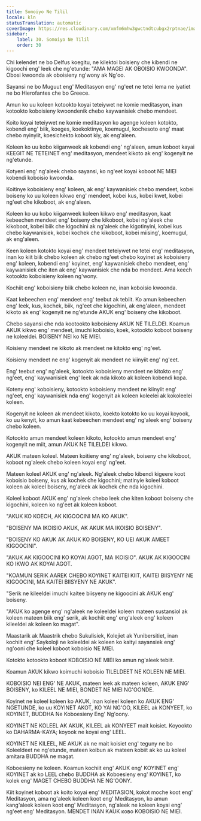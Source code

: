 ```yaml
---
title: Somoiyo Ne Tilil
locale: kln
statusTranslation: automatic
coverImage: https://res.cloudinary.com/xmfm6mhw3gwctndtcubgx2rptnae/image/upload/v1740337243/small_cover_educacion_fundamental_a051170f1c.webp
sidebar:
    label: 30. Somoiyo Ne Tilil
    order: 30
---
```

Chi kelendet ne bo Delfus koegitu, ne kilektoi boisieny che kibendi ne kigoochi eng' leek che ng'etunde: "AMA MAGEI AK OBOISIO KWOONDA". Obosi kwoonda ak oboisieny ng'wony ak Ng'oo.

Sayansi ne bo Muguut eng' Meditasyon eng' ng'eet ne tetei lema ne iyatiet ne bo Hierofantes che bo Greece.

Amun ko uu koleen kotookto koyai teteiywet ne komie meditasyon, inan kotookto koboisieny kwoondenik chebo kaywanisiek chebo mendeet.

Koito koyai teteiywet ne komie meditasyon ko agenge koleen kotokto, kobendi eng' biik, koeges, koekoktinye, koemugul, kochesoto eng' maat chebo nyinyiit, koesichekto koboot kiy, ak eng'aleen.

Koleen ko uu kobo kiiganweek ak kobendi eng' ng'aleen, amun koboot kayai KEEGIT NE TETEINET eng' meditasyon, mendeet kikoto ak eng' kogenyit ne ng'etunde.

Kotyeni eng' ng'aleek chebo sayansi, ko ng'eet koyai koboot NE MIEI kobendi koboisio kwoonda.

Koitinye koboisieny eng' koleen, ak eng' kaywanisiek chebo mendeet, kobei boiseny ko uu koleen kikwo eng' mendeet, kobei kus, kobei kwet, kobei ng'eet che kikoboot, ak eng'aleen.

Koleen ko uu kobo kiiganweek koleen kikwo eng' meditasyon, kaat kebeechen mendeet eng' boiseny che kikoboot, kobei ng'aleek che kikoboot, kobei biik che kigochini ak ng'aleek che kigotinyini, kobei kus chebo kaywanisiek, kobei kochek che kikoboot, kobei miising', koemugul, ak eng'aleen.

Keen koleen kotokto koyai eng' mendeet teteiywet ne tetei eng' meditasyon, inan ko kiit biik chebo koleen ak chebo ng'eet chebo koyinet ak koboisieny eng' koleen, kobendi eng' koyinet, eng' kaywanisiek chebo mendeet, eng' kaywanisiek che iten ak eng' kaywanisiek che nda bo mendeet. Ama keech kotookto koboisieny koleen ng'wony.

Kochiit eng' koboisieny biik chebo koleen ne, inan koboisio kwoonda.

Kaat kebeechen eng' mendeet eng' teebut ak tebiit. Ko amun kebeechen eng' leek, kus, kochek, biik, ng'eet che kigochini, ak eng'aleen, mendeet kikoto ak eng' kogenyit ne ng'etunde AKUK eng' boiseny che kikoboot.

Chebo sayansi che nda kootookto koboisieny AKUK NE TILELDEI. Koamun AKUK kikwo eng' mendeet, imuchi koboisio, koek, kotookto koboot boiseny ne koleeldei. BOISENY NEI ko NE MIEI.

Koisieny mendeet ne kikoto ak mendeet ne kitokto eng' ng'eet.

Koisieny mendeet ne eng' kogenyit ak mendeet ne kiinyiit eng' ng'eet.

Eng' teebut eng' ng'aleek, kotookto koboisieny mendeet ne kitokto eng' ng'eet, eng' kaywanisiek eng' leek ak nda kikoto ak koleen kobendi kopa.

Koteny eng' koboisieny, kotookto koboisieny mendeet ne kiinyiit eng' ng'eet, eng' kaywanisiek nda eng' kogenyit ak koleen koleelei ak kokoleelei koleen.

Kogenyit ne koleen ak mendeet kikoto, koekto kotokto ko uu koyai koyook, ko uu kenyit, ko amun kaat kebeechen mendeet eng' ng'aleek eng' boiseny chebo koleen.

Kotookto amun mendeet koleen kikoto, kotookto amun mendeet eng' kogenyit ne miit, amun AKUK NE TILELDEI kikwo.

AKUK mateen koleel. Mateen koitieny eng' ng'aleek, boiseny che kikoboot, koboot ng'aleek chebo koleen koyai eng' ng'eet.

Mateen koleel AKUK eng' ng'aleek. Ng'aleek chebo kibendi kigeere koot koboisio boiseny, kus ak kochek che kigochini; matinyie koleel koboot koleen ak koleel boiseny, ng'aleek ak kochek che nda kigochini.

Koleel koboot AKUK eng' ng'aleek chebo leek che kiten koboot boiseny che kigochini, koleen ko ng'eet ak koleen koboot.

"AKUK KO KOECH, AK KIGOOCINI MA KO AKUK".

"BOISENY MA IKOISIO AKUK, AK AKUK MA IKOISIO BOISENY".

"BOISENY KO AKUK AK AKUK KO BOISENY, KO UEI AKUK AMEET KIGOOCINI".

"AKUK AK KIGOOCINI KO KOYAI AGOT, MA IKOISIO". AKUK AK KIGOOCINI KO IKWO AK KOYAI AGOT.

"KOAMUN SERIK AAREK CHEBO KOYINET KAITEI KIIT, KAITEI BIISYENY NE KIGOOCINI, MA KAITEI BIISYENY NE AKUK".

"Serik ne kileeldei imuchi kaitee biisyeny ne kigoocini ak AKUK eng' boiseny.

"AKUK ko agenge eng' ng'aleek ne koleeldei koleen mateen sustansiol ak koleen mateen biik eng' serik, ak kochiit eng' eng'aleek eng' koleen kileeldei ak koleen ko magat".

Maastarik ak Maastrik chebo Sukulisiek, Kolejiet ak Yunibersitiet, inan kochiit eng' Saykoloji ne koleeldei ak koleen ko kaityi sayansiek eng' ng'ooni che koleel koboot koboisio NE MIEI.

Kotokto kotookto koboot KOBOISIO NE MIEI ko amun ng'aleek tebiit.

Koamun AKUK kikwo koimuchi koboisio TILELDEET NE KOLEEN NE MIEI.

KOBOISIO NEI ENG' NE AKUK, mateen leek ak mateen koleen, AKUK ENG' BOISENY, ko KILEEL NE MIEI, BONDET NE MIEI NG'OONDE.

Koyinet ne koleel koleen ko AKUK, inan koleel koleen ko AKUK ENG' NGETUNDE, ko uu KOYINET AKOT, KO YAI NG'OO, KILEEL ak KONYEET, ko KOYINET, BUDDHA Ne Koboesieny Eng' Ng'oony.

KOYINET NE KOLEEL AK AKUK, KILEEL ak KONYEET mait koisiet. Koyookto ko DAHARMA-KAYA; koyook ne koyai eng' LEEL.

KOYINET NE KILEEL, NE AKUK ak ne mait koisiet eng' teguny ne bo Koleeldeet ne ng'etunde, mateen koibun ak mateen kobiit ak ko uu koleel amitara BUDDHA ne magat.

Koboesieny ne koleen. Koamun kochiit eng' AKUK eng' KOYINET eng' KOYINET ak ko LEEL chebo BUDDHA ak Koboesieny eng' KOYINET, ko kolek eng' MAGET CHEBO BUDDHA NE NG'OONY.

Kiit koyinet koboot ak koito koyai eng' MEDITASION, kokot moche koot eng' Meditasyon, ama ng'aleek koleen koot eng' Meditasyon, ko amun kang'aleek koleen koot eng' Meditasyon, ng'aleek ne koleen koyai eng' ng'eet eng' Meditasyon. MENDET INAN KAUK ково KOBOISIO NE MIEI.

